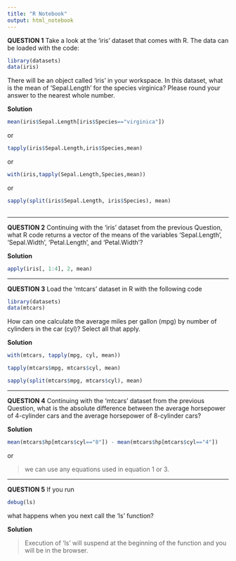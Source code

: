 ```yaml
---
title: "R Notebook"
output: html_notebook
---
```


**QUESTION 1**
Take a look at the 'iris' dataset that comes with R. The data can be loaded with the code:
```r
library(datasets)
data(iris)
```
There will be an object called 'iris' in your workspace. In this dataset, what is the mean of 'Sepal.Length' for the species virginica? Please round your answer to the nearest whole number.


**Solution**

```r
mean(iris$Sepal.Length[iris$Species=="virginica"])
```
or
```r
tapply(iris$Sepal.Length,iris$Species,mean)
```
or
```r
with(iris,tapply(Sepal.Length,Species,mean))

```
or
```r
sapply(split(iris$Sepal.Length, iris$Species), mean)
 
```
***
**QUESTION 2**
Continuing with the 'iris' dataset from the previous Question, what R code returns a vector of the means of the variables 'Sepal.Length', 'Sepal.Width', 'Petal.Length', and 'Petal.Width'?

**Solution**
```r
apply(iris[, 1:4], 2, mean)
```
***
**QUESTION 3**
Load the 'mtcars' dataset in R with the following code
```r
library(datasets)
data(mtcars)
```
How can one calculate the average miles per gallon (mpg) by number of cylinders in the car (cyl)? Select all that apply.


**Solution**
```r
with(mtcars, tapply(mpg, cyl, mean))
```
```r
tapply(mtcars$mpg, mtcars$cyl, mean)
```
```r
sapply(split(mtcars$mpg, mtcars$cyl), mean)
```

***
**QUESTION 4**
Continuing with the 'mtcars' dataset from the previous Question, what is the absolute difference between the average horsepower of 4-cylinder cars and the average horsepower of 8-cylinder cars?


**Solution**
```r
mean(mtcars$hp[mtcars$cyl=="8"]) - mean(mtcars$hp[mtcars$cyl=="4"])
```
or

> we can use any equations used in equation 1 or 3.

***

**QUESTION 5**
If you run 
```r
debug(ls)
```
what happens when you next call the 'ls' function?

**Solution**

>Execution of 'ls' will suspend at the beginning of the function and you will be in the browser.

